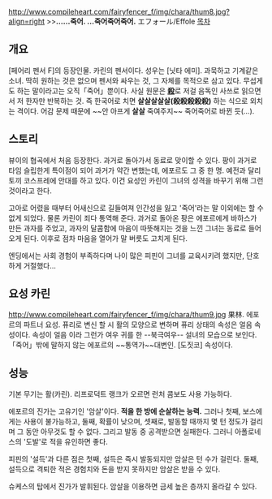 http://www.compileheart.com/fairyfencer_f/img/chara/thum8.jpg?align=right
>>'''……죽어. …죽어죽어죽어.'''
エフォール/Effole
[[목차]]
== 개요 ==
[페어리 펜서 F]의 등장인물. 카린의 펜서이다. 성우는 [닛타 에미]. 과묵하고 기계같은 소녀. 딱히 원하는 것은 없으며 펜서와 싸우는 것, 그 자체를 목적으로 삼고 있다. 무섭게도 하는 말이라고는 오직「죽어」뿐이다. 사실 원문은 '''[[殺]]'''로 저걸 음독인 사쓰로 읽으면서 저 한자만 반복하는 것. 즉 한국어로 치면 '''살살살살살(殺殺殺殺殺)''' 하는 식으로 외치는 격이다. 어감 문제 때문에 ~~안 아프게 '''살살''' 죽여주지~~ 죽어죽어로 바뀐 듯(...).
== 스토리 ==
뷰이의 협곡에서 처음 등장한다. 과거로 돌아가서 동료로 맞이할 수 있다. 팡이 과거로 타임 슬립한게 특이점이 되어 과거가 약간 변했는데, 에포르도 그 중 한 명. 예전과 달리 토끼 코스프레에 안대를 하고 있다. 이건 요성인 카린이 그녀의 성격을 바꾸기 위해 그런 것이라고 한다.

고아로 어렸을 때부터 어새신으로 길들여져 인간성을 잃고 '죽어'라는 말 이외에는 할 수 없게 되었다. 물론 카린이 죄다 통역해 준다. 과거로 돌아온 팡은 에포르에게 바하스가 만든 과자를 주었고, 과자의 달콤함에 마음이 따뜻해지는 것을 느낀 그녀는 동료로 들어오게 된다. 이후로 점차 마음을 열어가 말 버릇도 고치게 된다.

엔딩에서는 사회 경험이 부족하다며 나이 많은 피핀이 그녀를 교육시키려 했지만, 단호하게 거절했다...
== 요성 카린 ==
http://www.compileheart.com/fairyfencer_f/img/chara/thum9.jpg
果林. 에포르의 파트너 요성. 퓨리로 변신 할 시 활의 모양으로 변하며 퓨리 상태의 속성은 얼음 속성이다. 속성이 얼음 이라 그런가 여우 귀를 한 --북극여우-- 설녀의 모습으로 보인다.「죽어」밖에 말하지 않는 에포르의 ~~통역가~~대변인. [도짓코] 속성이다.
== 성능 ==
기본 무기는 활(카린). 리프로덕트 랭크가 오르면 런처 콤보도 사용 가능하다.

에포르의 진가는 고유기인 '암살'이다. '''적을 한 방에 순살하는 능력.''' 그러나 첫째, 보스에게는 사용이 불가능하고, 둘째, 확률이 낮으며, 셋째로, 발동할 때까지 몇 턴 정도가 걸리며 그 동안 아무것도 할 수 없다. 그리고 발동 중 공격받으면 실패한다. 그러니 아폴로네스의 '도발'로 적을 유인하면 좋다.

피핀의 '설득'과 다른 점은 첫째, 설득은 즉시 발동되지만 암살은 턴 수가 걸린다. 둘째, 설득으로 격퇴한 적은 경험치와 돈을 받지 못하지만 암살은 받을 수 있다.

슈케스의 탑에서 진가가 발휘된다. 암살을 이용하면 금세 높은 층까지 올라갈 수 있다. 
